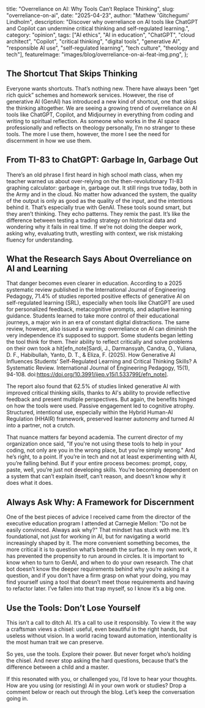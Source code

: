   title: "Overreliance on AI: Why Tools Can’t Replace Thinking",
  slug: "overreliance-on-ai",
  date: "2025-04-23",
  author: "Mathew 'Gitchegumi' Lindholm",
  description: "Discover why overreliance on AI tools like ChatGPT and Copilot can undermine critical thinking and self-regulated learning.",
  category: "opinion",
  tags: ["AI ethics", "AI in education", "ChatGPT", "cloud architect", "Copilot", "critical thinking", "digital tools", "generative AI", "responsible AI use", "self-regulated learning", "tech culture", "theology and tech"],
  featureImage: "images/blog/overreliance-on-ai-feat-img.png",
};

## The Shortcut That Skips Thinking

Everyone wants shortcuts. That’s nothing new. There have always been “get rich quick” schemes and homework services. However, the rise of generative AI (GenAI) has introduced a new kind of shortcut, one that skips the thinking altogether. We are seeing a growing trend of overreliance on AI tools like ChatGPT, Copilot, and Midjourney in everything from coding and writing to spiritual reflection. As someone who works in the AI space professionally and reflects on theology personally, I’m no stranger to these tools. The more I use them, however, the more I see the need for discernment in how we use them.

## From TI-83 to ChatGPT: Garbage In, Garbage Out

There’s an old phrase I first heard in high school math class, when my teacher warned us about over-relying on the then-revolutionary TI-83 graphing calculator: garbage in, garbage out. It still rings true today, both in the Army and in the cloud. No matter how advanced the system, the quality of the output is only as good as the quality of the input, and the intentions behind it. That’s especially true with GenAI. These tools sound smart, but they aren’t thinking. They echo patterns. They remix the past. It’s like the difference between testing a trading strategy on historical data and wondering why it fails in real time. If we’re not doing the deeper work, asking why, evaluating truth, wrestling with context, we risk mistaking fluency for understanding.

## What the Research Says About Overreliance on AI and Learning

That danger becomes even clearer in education. According to a 2025 systematic review published in the International Journal of Engineering Pedagogy, 71.4% of studies reported positive effects of generative AI on self-regulated learning (SRL), especially when tools like ChatGPT are used for personalized feedback, metacognitive prompts, and adaptive learning guidance. Students learned to take more control of their educational journeys, a major win in an era of constant digital distractions. The same review, however, also issued a warning: overreliance on AI can diminish the very independence it’s supposed to support. Some students began letting the tool think for them. Their ability to reflect critically and solve problems on their own took a hit[efn_note]Sardi, J., Darmansyah, Candra, O., Yuliana, D. F., Habibullah, Yanto, D. T., & Eliza, F. (2025). How Generative AI Influences Students’ Self-Regulated Learning and Critical Thinking Skills? A Systematic Review. International Journal of Engineering Pedagogy, 15(1), 94-108. doi:https://doi.org/10.3991/ijep.v15i1.533799[/efn_note].

The report also found that 62.5% of studies linked generative AI with improved critical thinking skills, thanks to AI's ability to provide reflective feedback and present multiple perspectives. But again, the benefits hinged on how the tools were used. Passive engagement led to cognitive atrophy. Structured, intentional use, especially within the Hybrid Human-AI Regulation (HHAIR) framework, preserved learner autonomy and turned AI into a partner, not a crutch.

That nuance matters far beyond academia. The current director of my organization once said, "If you're not using these tools to help in your coding, not only are you in the wrong place, but you're simply wrong." And he’s right, to a point. If you’re in tech and not at least experimenting with AI, you’re falling behind. But if your entire process becomes: prompt, copy, paste, well, you’re just not developing skills. You’re becoming dependent on a system that can’t explain itself, can’t reason, and doesn’t know why it does what it does.

## Always Ask Why: A Framework for Discernment

One of the best pieces of advice I received came from the director of the executive education program I attended at Carnegie Mellon: "Do not be easily convinced. Always ask why?" That mindset has stuck with me. It’s foundational, not just for working in AI, but for navigating a world increasingly shaped by it. The more convenient something becomes, the more critical it is to question what’s beneath the surface. In my own work, it has prevented the propensity to run around in circles. It is important to know when to turn to GenAI, and when to do your own research. The chat bot doesn’t know the deeper requirements behind why you’re asking it a question, and if you don’t have a firm grasp on what your doing, you may find yourself using a tool that doesn’t meet those requirements and having to refactor later. I’ve fallen into that trap myself, so I know it’s a big one.

## Use the Tools: Don’t Lose Yourself

This isn’t a call to ditch AI. It’s a call to use it responsibly. To view it the way a craftsman views a chisel: useful, even beautiful in the right hands, but useless without vision. In a world racing toward automation, intentionality is the most human trait we can preserve.

So yes, use the tools. Explore their power. But never forget who’s holding the chisel. And never stop asking the hard questions, because that’s the difference between a child and a master.

If this resonated with you, or challenged you, I’d love to hear your thoughts. How are you using (or resisting) AI in your own work or studies? Drop a comment below or reach out through the blog. Let’s keep the conversation going in.
